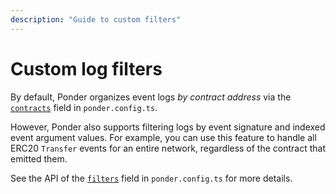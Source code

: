 ```yaml
---
description: "Guide to custom filters"
---
```



# Custom log filters

By default, Ponder organizes event logs _by contract address_ via the [`contracts`](/api-reference/ponder-config#contracts) field in `ponder.config.ts`.

However, Ponder also supports filtering logs by event signature and indexed event argument values. For example, you can use this feature to handle all ERC20 `Transfer` events for an entire network, regardless of the contract that emitted them.

See the API of the [`filters`](/api-reference/ponder-config#filters) field in `ponder.config.ts` for more details.
